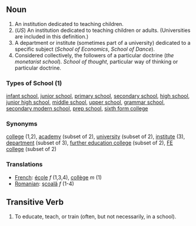 ==Noun==

#An institution dedicated to teaching children.
#(''US'') An institution dedicated to teaching children or adults.  (Universities are included in this definition.)
#A department or institute (sometimes part of a university) dedicated to a specific subject (''School of Economics'', ''School of Dance'').
#Considered collectively, the followers of a particular doctrine (''the monetarist school''). ''School of thought'', particular way of thinking or particular doctrine.

===Types of School (1)===

[[infant school]], [[junior school]], [[primary school]], [[secondary school]], [[high school]], [[junior high school]], [[middle school]], [[upper school]], [[grammar school]], [[secondary modern school]], [[prep school]], [[sixth form college]]

===Synonyms===

[[college]] (1,2), [[academy]] (subset of 2), [[university]] (subset of 2), [[institute]] (3), [[department]] (subset of 3), [[further education college]] (subset of 2), [[FE college]] (subset of 2)

===Translations===

*[[French]]: [[école]] ''f'' (1,3,4), [[collège]] ''m'' (1)
*[[Romanian]]: [[şcoală]] ''f'' (1-4)

==Transitive Verb==

#To educate, teach, or train (often, but not necessarily, in a school).